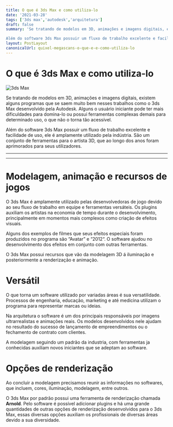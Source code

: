 ```yaml
---
title: O que é 3ds Max e como utiliza-lo
date: '2021-03-28'
tags: ['3ds max','autodesk','arquitetura']
draft: false
summary: 'Se tratando de modelos em 3D, animações e imagens digitais, existem alguns programas que se saem muito bem nesses trabalhos como o 3ds Max desenvolvido pela Autodesk. Alguns o usuário iniciante pode ter mais dificuldades para domina-lo ou possui ferramentas complexas demais para determinado uso, o que não o torna tão acessível.

Além do software 3ds Max possuir um fluxo de trabalho excelente e facilidade de uso, ele é amplamente utilizado pela indústria. São um conjunto de ferramentas para o artista 3D, que ao longo dos anos foram aprimorados para seus utilizadores.'
layout: PostLayout
canonicalUrl: quixel-megascans-o-que-e-e-como-utiliza-lo
---
```


# O que é 3ds Max e como utiliza-lo

![3ds Max](/static/images/o-que-e-3ds-max-e-como-utiliza-lo/capa-3dsmax.jpg)

Se tratando de modelos em 3D, animações e imagens digitais, existem alguns programas que se saem muito bem nesses trabalhos como o 3ds Max desenvolvido pela Autodesk. Alguns o usuário iniciante pode ter mais dificuldades para domina-lo ou possui ferramentas complexas demais para determinado uso, o que não o torna tão acessível.

Além do software 3ds Max possuir um fluxo de trabalho excelente e facilidade de uso, ele é amplamente utilizado pela indústria. São um conjunto de ferramentas para o artista 3D, que ao longo dos anos foram aprimorados para seus utilizadores.

---

<TOCInline toc={props.toc} asDisclosure />

---

# Modelagem, animação e recursos de jogos

O 3ds Max é amplamente utilizado pelas desenvolvedoras de jogo devido ao seu fluxo de trabalho em equipe e ferramentas versáteis. Os plugins auxiliam os artistas na economia de tempo durante o desenvolvimento, principalmente em momentos mais complexos como criação de efeitos visuais.

Alguns dos exemplos de filmes que seus efeitos especiais foram produzidos no programa são “Avatar” e “2012“. O software ajudou no desenvolvimento dos efeitos em conjunto com outras ferramentas.

O 3ds Max possui recursos que vão da modelagem 3D á iluminação e posteriormente a renderização e animação.

# Versátil

O que torna um software utilizado por variadas áreas é sua versatilidade. Processos de engenharia, educação, marketing e até medicina utilizam o programa para representar marcas ou ideias.

Na arquitetura o software é um dos principais responsáveis por imagens ultrarrealistas e animações reais. Os modelos desenvolvidos nele ajudam no resultado do sucesso de lançamento de empreendimentos ou o fechamento de contrato com clientes.

A modelagem seguindo um padrão da industria, com ferramentas ja conhecidas auxiliam novos iniciantes que se adeptam ao software.

# Opções de renderização

Ao concluir a modelagem precisamos reunir as informações no softwares, que incluem, cores, iluminação, modelagem, entre outros.

O 3ds Max por padrão possui uma ferramenta de renderização chamada **Arnold**. Pelo software é possível adicionar plugins e há uma grande quantidades de outras opções de renderização desenvolvidos para o 3ds Max, essas diversas opções auxiliam os profissionais de diversas áreas devido a sua diversidade.

